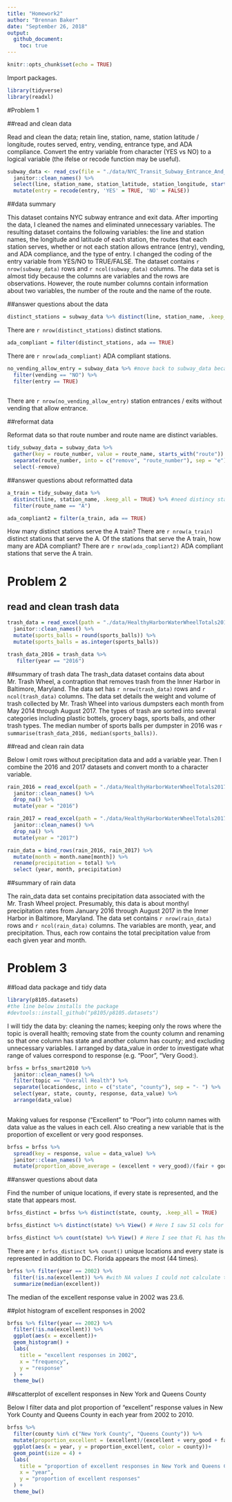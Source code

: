 ```yaml
---
title: "Homework2"
author: "Brennan Baker"
date: "September 26, 2018"
output:
  github_document:
    toc: true
---
```


```r
knitr::opts_chunk$set(echo = TRUE)
```

Import packages.
```r
library(tidyverse)
library(readxl)
```

#Problem 1

##read and clean data

Read and clean the data; retain line, station, name, station latitude / longitude, routes served, entry, vending, entrance type, and ADA compliance. Convert the entry variable from character (YES vs NO) to a logical variable (the ifelse or recode function may be useful).

```r
subway_data <- read_csv(file = "./data/NYC_Transit_Subway_Entrance_And_Exit_Data.csv") %>% 
  janitor::clean_names() %>% 
  select(line, station_name, station_latitude, station_longitude, starts_with("route"), entry, entrance_type, vending, ada) %>% 
  mutate(entry = recode(entry, 'YES' = TRUE, 'NO' = FALSE))

```

##data summary

This dataset contains NYC subway entrance and exit data. After importing the data, I cleaned the names and eliminated unnecessary variables. The resulting dataset contains the following variables: the line and station names, the longitude and latitude of each station, the routes that each station serves, whether or not each station allows entrance (entry), vending, and ADA compliance, and the type of entry. I changed the coding of the entry variable from YES/NO to TRUE/FALSE. The dataset contains `r nrow(subway_data)` rows and `r ncol(subway_data)` columns. The data set is almost tidy because the columns are variables and the rows are observations. However, the route number columns contain information about two variables, the number of the route and the name of the route.

##answer questions about the data

```r
distinct_stations = subway_data %>% distinct(line, station_name, .keep_all = TRUE)
```

There are `r nrow(distinct_stations)` distinct stations.

```r
ada_compliant = filter(distinct_stations, ada == TRUE)
```

There are `r nrow(ada_compliant)` ADA compliant stations.

```r
no_vending_allow_entry = subway_data %>% #move back to subway_data because each station has multiple entrances. Thus, the distinct_stations data set does not contain all of the entrances
  filter(vending == "NO") %>% 
  filter(entry == TRUE)
  
```

There are `r nrow(no_vending_allow_entry)` station entrances / exits without vending that allow entrance.

##reformat data

Reformat data so that route number and route name are distinct variables.
```r
tidy_subway_data = subway_data %>% 
  gather(key = route_number, value = route_name, starts_with("route")) %>% 
  separate(route_number, into = c("remove", "route_number"), sep = "e") %>% 
  select(-remove)
```

##answer questions about reformatted data

```r
a_train = tidy_subway_data %>% 
  distinct(line, station_name, .keep_all = TRUE) %>% #need distincy stations identified by name and line
  filter(route_name == "A")

ada_compliant2 = filter(a_train, ada == TRUE)
```

How many distinct stations serve the A train?
There are `r nrow(a_train)` distinct stations that serve the A.
Of the stations that serve the A train, how many are ADA compliant?
There are `r nrow(ada_compliant2)` ADA compliant stations that serve the A train.

# Problem 2

## read and clean trash data
```r
trash_data = read_excel(path = "./data/HealthyHarborWaterWheelTotals2017-9-26.xlsx", sheet = "Mr. Trash Wheel", range = cell_cols("A:M")) %>% 
  janitor::clean_names() %>% 
  mutate(sports_balls = round(sports_balls)) %>% 
  mutate(sports_balls = as.integer(sports_balls))

trash_data_2016 = trash_data %>% 
   filter(year == "2016")
```

##summary of trash data
The trash_data dataset contains data about Mr. Trash Wheel, a contraption that removes trash from the Inner Harbor in Baltimore, Maryland. The data set has `r nrow(trash_data)` rows and `r ncol(trash_data)` columns. The data set details the weight and volume of trash collected by Mr. Trash Wheel into various dumpsters each month from May 2014 through August 2017. The types of trash are sorted into several categories including plastic bottels, grocery bags, sports balls, and other trash types. The median number of sports balls per dumpster in 2016 was `r summarise(trash_data_2016, median(sports_balls))`.

##read and clean rain data

Below I omit rows without precipitation data and add a variable year. Then I combine the 2016 and 2017 datasets and convert month to a character variable.
```r
rain_2016 = read_excel(path = "./data/HealthyHarborWaterWheelTotals2017-9-26.xlsx", sheet = "2016 Precipitation", range = cell_rows(2:14)) %>% 
  janitor::clean_names() %>%
  drop_na() %>% 
  mutate(year = "2016")

rain_2017 = read_excel(path = "./data/HealthyHarborWaterWheelTotals2017-9-26.xlsx", sheet = "2017 Precipitation", range = cell_rows(2:14)) %>% 
  janitor::clean_names() %>%
  drop_na() %>% 
  mutate(year = "2017")

rain_data = bind_rows(rain_2016, rain_2017) %>% 
  mutate(month = month.name[month]) %>% 
  rename(precipitation = total) %>% 
  select (year, month, precipitation)
```

##summary of rain data

The rain_data data set contains precipitation data associated with the Mr. Trash Wheel project. Presumably, this data is about monthyl precipitation rates from January 2016 through August 2017 in the Inner Harbor in Baltimore, Maryland. The data set contains `r nrow(rain_data)` rows and `r ncol(rain_data)` columns. The variables are month, year, and precipitation. Thus, each row contains the total precipitation value from each given year and month.

# Problem 3

##load data package and tidy data

```r
library(p8105.datasets)
#the line below installs the package
#devtools::install_github("p8105/p8105.datasets")
```

I will tidy the data by: cleaning the names; keeping only the rows where the topic is overall health; removing state from the county column and renaming so that one column has state and another column has county; and excluding unnecessary variables. I arranged by data_value in order to investigate what range of values correspond to response (e.g. "Poor", "Very Good:).
```r
brfss = brfss_smart2010 %>% 
  janitor::clean_names() %>% 
  filter(topic == "Overall Health") %>% 
  separate(locationdesc, into = c("state", "county"), sep = "- ") %>% 
  select(year, state, county, response, data_value) %>% 
  arrange(data_value)
  
```

Making values for response (“Excellent” to “Poor”) into column names with data value as the values in each cell. Also creating a new variable that is the proportion of excellent or very good responses.

```r
brfss = brfss %>% 
  spread(key = response, value = data_value) %>% 
  janitor::clean_names() %>% 
  mutate(proportion_above_average = (excellent + very_good)/(fair + good + poor + excellent + very_good))
```

##answer questions about data

Find the number of unique locations, if every state is represented, and the state that appears most.
```r
brfss_distinct = brfss %>% distinct(state, county, .keep_all = TRUE)

brfss_distinct %>% distinct(state) %>% View() # Here I saw 51 cols for each state + DC

brfss_distinct %>% count(state) %>% View() # Here I see that FL has the highest number

```

There are `r brfss_distinct %>% count()` unique locations and every state is represented in addition to DC. Florida appears the most (44 times).

```r
brfss %>% filter(year == 2002) %>% 
  filter(!is.na(excellent)) %>% #with NA values I could not calculate the median
  summarize(median(excellent))
```

The median of the excellent response value in 2002 was 23.6.

##plot histogram of excellent responses in 2002

```r
brfss %>% filter(year == 2002) %>% 
  filter(!is.na(excellent)) %>%
  ggplot(aes(x = excellent))+
  geom_histogram() +
  labs(
    title = "excellent responses in 2002",
    x = "frequency",
    y = "response"
  ) + 
  theme_bw()
```

##scatterplot of excellent responses in New York and Queens County

Below I filter data and plot proportion of “excellent” response values in New York County and Queens County in each year from 2002 to 2010.
```r
brfss %>% 
  filter(county %in% c("New York County", "Queens County")) %>%
  mutate(proportion_excellent = (excellent)/(excellent + very_good + fair + good + poor)) %>% 
  ggplot(aes(x = year, y = proportion_excellent, color = county))+
  geom_point(size = 4) +
  labs(
    title = "proportion of excellent responses in New York and Queens County",
    x = "year",
    y = "proportion of excellent responses"
  ) + 
  theme_bw()
```
